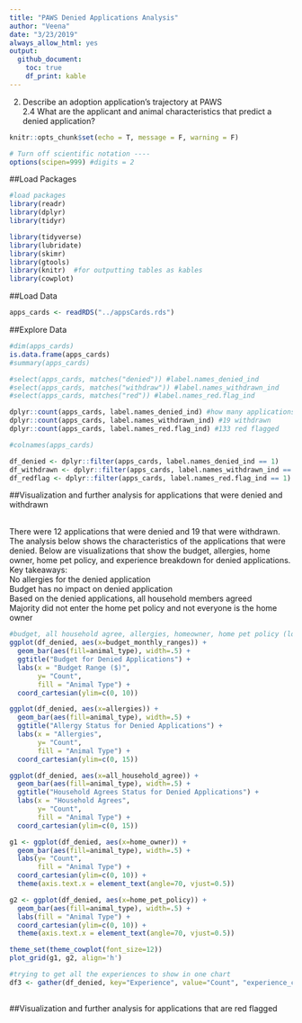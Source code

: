 ```yaml
---
title: "PAWS Denied Applications Analysis"
author: "Veena"
date: "3/23/2019"
always_allow_html: yes
output: 
  github_document:
    toc: true 
    df_print: kable
---
```


2. Describe an adoption application's trajectory at PAWS <br>
2.4 What are the applicant and animal characteristics that predict a denied application?


```r
knitr::opts_chunk$set(echo = T, message = F, warning = F)
```

```r
# Turn off scientific notation ----
options(scipen=999) #digits = 2
```

##Load Packages
```r
#load packages
library(readr)
library(dplyr)
library(tidyr)

library(tidyverse)
library(lubridate)
library(skimr) 
library(gtools)
library(knitr)  #for outputting tables as kables
library(cowplot)
```

##Load Data
```r
apps_cards <- readRDS("../appsCards.rds")
```

##Explore Data
```r
#dim(apps_cards)
is.data.frame(apps_cards)
#summary(apps_cards)

#select(apps_cards, matches("denied")) #label.names_denied_ind
#select(apps_cards, matches("withdraw")) #label.names_withdrawn_ind
#select(apps_cards, matches("red")) #label.names_red.flag_ind

dplyr::count(apps_cards, label.names_denied_ind) #how many applications were denied; 12 denied
dplyr::count(apps_cards, label.names_withdrawn_ind) #19 withdrawn
dplyr::count(apps_cards, label.names_red.flag_ind) #133 red flagged

#colnames(apps_cards)

df_denied <- dplyr::filter(apps_cards, label.names_denied_ind == 1)
df_withdrawn <- dplyr::filter(apps_cards, label.names_withdrawn_ind == 1)
df_redflag <- dplyr::filter(apps_cards, label.names_red.flag_ind == 1) 
```

##Visualization and further analysis for applications that were denied and withdrawn

<br> There were 12 applications that were denied and 19 that were withdrawn. The analysis below shows the characteristics of the applications that were denied. Below are visualizations that show the budget, allergies, home owner, home pet policy, and experience breakdown for denied applications.
<br> Key takeaways:
<br>    No allergies for the denied application
<br>    Budget has no impact on denied application
<br>    Based on the denied applications, all household members agreed
<br>    Majority did not enter the home pet policy and not everyone is the home owner

``` r
#budget, all household agree, allergies, homeowner, home pet policy (lot of NA), experience
ggplot(df_denied, aes(x=budget_monthly_ranges)) + 
  geom_bar(aes(fill=animal_type), width=.5) +
  ggtitle("Budget for Denied Applications") +
  labs(x = "Budget Range ($)",                                                            
       y= "Count",
       fill = "Animal Type") +
  coord_cartesian(ylim=c(0, 10))

ggplot(df_denied, aes(x=allergies)) + 
  geom_bar(aes(fill=animal_type), width=.5) +
  ggtitle("Allergy Status for Denied Applications") +
  labs(x = "Allergies",                                                            
       y= "Count",
       fill = "Animal Type") +
  coord_cartesian(ylim=c(0, 15))

ggplot(df_denied, aes(x=all_household_agree)) + 
  geom_bar(aes(fill=animal_type), width=.5) +
  ggtitle("Household Agrees Status for Denied Applications") +
  labs(x = "Household Agrees",                                                            
       y= "Count",
       fill = "Animal Type") +
  coord_cartesian(ylim=c(0, 15))

g1 <- ggplot(df_denied, aes(x=home_owner)) + 
  geom_bar(aes(fill=animal_type), width=.5) +
  labs(y= "Count",
       fill = "Animal Type") +
  coord_cartesian(ylim=c(0, 10)) +
  theme(axis.text.x = element_text(angle=70, vjust=0.5))

g2 <- ggplot(df_denied, aes(x=home_pet_policy)) + 
  geom_bar(aes(fill=animal_type), width=.5) +
  labs(fill = "Animal Type") +
  coord_cartesian(ylim=c(0, 10)) +
  theme(axis.text.x = element_text(angle=70, vjust=0.5))

theme_set(theme_cowplot(font_size=12))
plot_grid(g1, g2, align='h')

#trying to get all the experiences to show in one chart
df3 <- gather(df_denied, key="Experience", value="Count", "experience_currently.have.pet_ind":"experience_pet.ran.away_ind", -date_submitted)
  

```


##Visualization and further analysis for applications that are red flagged
```r

```